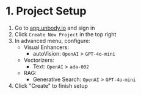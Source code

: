 # 1. Project Setup

1. Go to [app.unbody.io](https://app.unbody.io) and sign in
2. Click `Create New Project` in the top right
3. In advanced menu, configure:
   - Visual Enhancers:
     - autoVision: `OpenAI` > `GPT-4o-mini`
   - Vectorizers:
     - Text: `OpenAI` > `ada-002`
   - RAG:
     - Generative Search: `OpenAI` > `GPT-4o-mini`
4. Click "Create" to finish setup